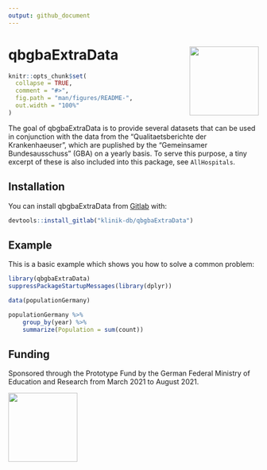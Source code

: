 ```yaml
---
output: github_document
---
```


<!-- README.md is generated from README.Rmd. Please edit that file -->

# qbgbaExtraData <img src='man/figures/logo.png' align="right" height="139" />

```r
knitr::opts_chunk$set(
  collapse = TRUE,
  comment = "#>",
  fig.path = "man/figures/README-",
  out.width = "100%"
)
```

<!-- badges: start -->
<!-- badges: end -->

The goal of qbgbaExtraData is to provide several datasets that can be used in conjunction with the data from the "Qualitaetsberichte der Krankenhaeuser", which are puplished by the "Gemeinsamer Bundesausschuss" (GBA) on a yearly basis. To serve this purpose, a tiny excerpt of these is also included into this package, see `AllHospitals`.


## Installation

You can install qbgbaExtraData from [Gitlab](https://gitlab.com/klinik-db/qbgbaExtraData) with:

```r
devtools::install_gitlab("klinik-db/qbgbaExtraData")
```

## Example

This is a basic example which shows you how to solve a common problem:

```r
library(qbgbaExtraData)
suppressPackageStartupMessages(library(dplyr))

data(populationGermany)

populationGermany %>% 
    group_by(year) %>% 
    summarize(Population = sum(count))

```

## Funding

Sponsored through the Prototype Fund by the German Federal Ministry of Education and Research from March 2021 to August 2021. 

<a href='https://klinik-db.de'><img src='man/figures/BMBF_eng.png' align="left" height="139" /></a>
